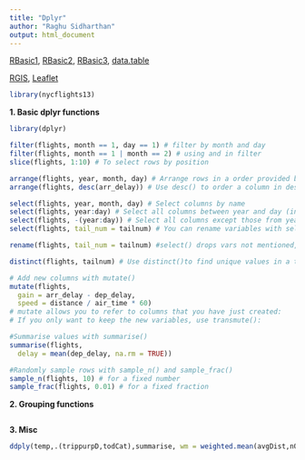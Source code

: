 ```yaml
---
title: "Dplyr"
author: "Raghu Sidharthan"
output: html_document
---
```


[RBasic1](RBasic1),
[RBasic2](RBasic2),
[RBasic3](RBasic3),
[data.table](RDTable)

[RGIS](RGIS),
[Leaflet](Leaflet)

```r
library(nycflights13)
```

**1. Basic dplyr functions**
```r
library(dplyr)

filter(flights, month == 1, day == 1) # filter by month and day
filter(flights, month == 1 | month == 2) # using and in filter
slice(flights, 1:10) # To select rows by position

arrange(flights, year, month, day) # Arrange rows in a order provided by the columns
arrange(flights, desc(arr_delay)) # Use desc() to order a column in descending order:

select(flights, year, month, day) # Select columns by name
select(flights, year:day) # Select all columns between year and day (inclusive)
select(flights, -(year:day)) # Select all columns except those from year to day (inclusive)
select(flights, tail_num = tailnum) # You can rename variables with select() by using named arguments:

rename(flights, tail_num = tailnum) #select() drops vars not mentioned, Instead, use rename()

distinct(flights, tailnum) # Use distinct()to find unique values in a table:

# Add new columns with mutate()
mutate(flights,
  gain = arr_delay - dep_delay,
  speed = distance / air_time * 60)
# mutate allows you to refer to columns that you have just created:
# If you only want to keep the new variables, use transmute():

#Summarise values with summarise()
summarise(flights,
  delay = mean(dep_delay, na.rm = TRUE))

#Randomly sample rows with sample_n() and sample_frac()
sample_n(flights, 10) # for a fixed number
sample_frac(flights, 0.01) # for a fixed fraction


```

**2. Grouping functions**
```r

```
**3. Misc**
```r
ddply(temp,.(trippurpD,todCat),summarise, wm = weighted.mean(avgDist,nObs)) # Weighted mean using the plyr package function
```

